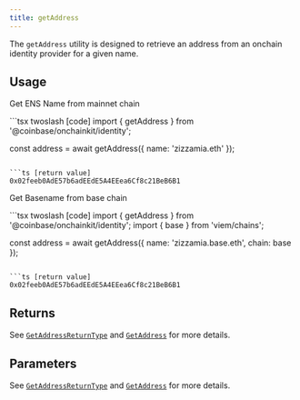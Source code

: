 ```yaml
---
title: getAddress
---
```



The `getAddress` utility is designed to retrieve an address from an onchain identity provider for a given name.

## Usage

Get ENS Name from mainnet chain

<CodeGroup>
```tsx twoslash [code]
import { getAddress } from '@coinbase/onchainkit/identity';

const address = await getAddress({ name: 'zizzamia.eth' });
```

```ts [return value]
0x02feeb0AdE57b6adEEdE5A4EEea6Cf8c21BeB6B1
```
</CodeGroup>

Get Basename from base chain

<CodeGroup>
```tsx twoslash [code]
import { getAddress } from '@coinbase/onchainkit/identity';
import { base } from 'viem/chains';

const address = await getAddress({ name: 'zizzamia.base.eth', chain: base });
```

```ts [return value]
0x02feeb0AdE57b6adEEdE5A4EEea6Cf8c21BeB6B1
```
</CodeGroup>

## Returns

See [`GetAddressReturnType`](/onchainkit/identity/types#getaddressreturntype) and [`GetAddress`](/onchainkit/identity/types#getaddress) for more details.

## Parameters

See [`GetAddressReturnType`](/onchainkit/identity/types#getaddressreturntype) and [`GetAddress`](/onchainkit/identity/types#getaddress) for more details.
